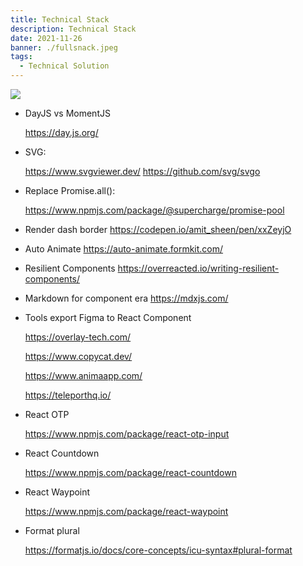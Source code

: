 ```yaml
---
title: Technical Stack
description: Technical Stack
date: 2021-11-26
banner: ./fullsnack.jpeg
tags:
  - Technical Solution
---
```



<img src="./stack.png" />

<Attribution name="ThirdRock" url="https://www.thirdrocktechkno.com/" />

- DayJS vs MomentJS

  https://day.js.org/

- SVG:

  https://www.svgviewer.dev/
  https://github.com/svg/svgo

- Replace Promise.all():
  
  https://www.npmjs.com/package/@supercharge/promise-pool

- Render dash border
  https://codepen.io/amit_sheen/pen/xxZeyjO

- Auto Animate
  https://auto-animate.formkit.com/

- Resilient Components
  https://overreacted.io/writing-resilient-components/

- Markdown for component era
  https://mdxjs.com/

- Tools export Figma to React Component
  
  https://overlay-tech.com/

  https://www.copycat.dev/

  https://www.animaapp.com/

  https://teleporthq.io/

- React OTP

  https://www.npmjs.com/package/react-otp-input

- React Countdown

  https://www.npmjs.com/package/react-countdown

- React Waypoint

  https://www.npmjs.com/package/react-waypoint

- Format plural

  https://formatjs.io/docs/core-concepts/icu-syntax#plural-format